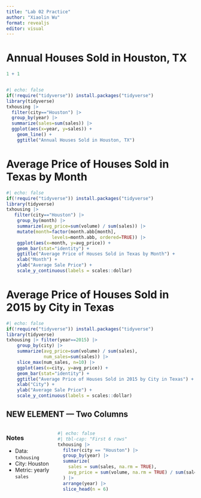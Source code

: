 ```yaml
---
title: "Lab 02 Practice"
author: "Xiaolin Wu"
format: revealjs
editor: visual
---
```


# Annual Houses Sold in Houston, TX

```r
1 + 1


#| echo: false
if(!require("tidyverse")) install.packages("tidyverse")
library(tidyverse)
txhousing |> 
  filter(city=="Houston") |> 
  group_by(year) |> 
  summarize(sales=sum(sales)) |> 
  ggplot(aes(x=year, y=sales)) + 
    geom_line() + 
    ggtitle("Annual Houses Sold in Houston, TX")
```

# Average Price of Houses Sold in Texas by Month

```r
#| echo: false
if(!require("tidyverse")) install.packages("tidyverse")
library(tidyverse)
txhousing |> 
   filter(city=="Houston") |> 
    group_by(month) |> 
    summarize(avg_price=sum(volume) / sum(sales)) |> 
    mutate(month=factor(month.abb[month], 
                 levels=month.abb, ordered=TRUE)) |>
    ggplot(aes(x=month, y=avg_price)) + 
    geom_bar(stat="identity") + 
    ggtitle("Average Price of Houses Sold in Texas by Month") + 
    xlab("Month") + 
    ylab("Average Sale Price") + 
    scale_y_continuous(labels = scales::dollar)
```

# Average Price of Houses Sold in 2015 by City in Texas

```r
#| echo: false
if(!require("tidyverse")) install.packages("tidyverse")
library(tidyverse)
txhousing |> filter(year==2015) |> 
    group_by(city) |> 
    summarize(avg_price=sum(volume) / sum(sales),
              num_sales=sum(sales)) |> 
    slice_max(num_sales, n=10) |>
    ggplot(aes(x=city, y=avg_price)) + 
    geom_bar(stat="identity") + 
    ggtitle("Average Price of Houses Sold in 2015 by City in Texas") + 
    xlab("City") + 
    ylab("Average Sale Price") + 
    scale_y_continuous(labels = scales::dollar)
```

## NEW ELEMENT — Two Columns

::::: columns
::: column
### Notes

-   Data: `txhousing`
-   City: Houston
-   Metric: yearly `sales`
:::

::: column
```r
#| echo: false
#| tbl-cap: "First 6 rows"
txhousing |>
  filter(city == "Houston") |>
  group_by(year) |>
  summarize(
    sales = sum(sales, na.rm = TRUE),
    avg_price = sum(volume, na.rm = TRUE) / sum(sales, na.rm = TRUE)
  ) |>
  arrange(year) |>
  slice_head(n = 6)
```
:::
:::::
